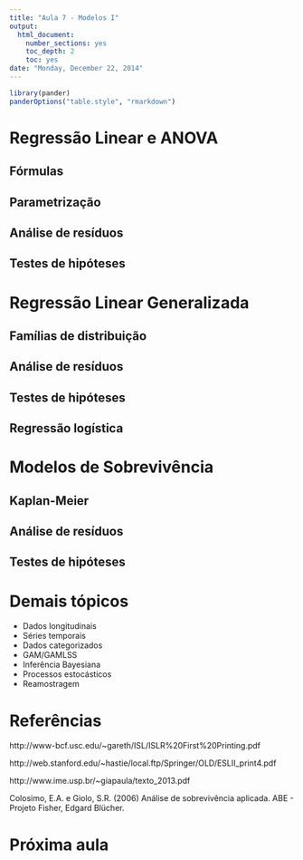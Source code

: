 ```yaml
---
title: "Aula 7 - Modelos I"
output:
  html_document:
    number_sections: yes
    toc_depth: 2
    toc: yes
date: "Monday, December 22, 2014"
---
```


```r
library(pander)
panderOptions("table.style", "rmarkdown")
```

# Regressão Linear e ANOVA

## Fórmulas

## Parametrização

## Análise de resíduos

## Testes de hipóteses

# Regressão Linear Generalizada

## Famílias de distribuição

## Análise de resíduos

## Testes de hipóteses

## Regressão logística

# Modelos de Sobrevivência

## Kaplan-Meier

## Análise de resíduos

## Testes de hipóteses

# Demais tópicos

- Dados longitudinais
- Séries temporais
- Dados categorizados
- GAM/GAMLSS
- Inferência Bayesiana
- Processos estocásticos
- Reamostragem

# Referências

http://www-bcf.usc.edu/~gareth/ISL/ISLR%20First%20Printing.pdf

http://web.stanford.edu/~hastie/local.ftp/Springer/OLD/ESLII_print4.pdf

http://www.ime.usp.br/~giapaula/texto_2013.pdf

Colosimo, E.A. e Giolo, S.R. (2006) Análise de sobrevivência aplicada. ABE - Projeto Fisher, Edgard Blücher.

# Próxima aula
